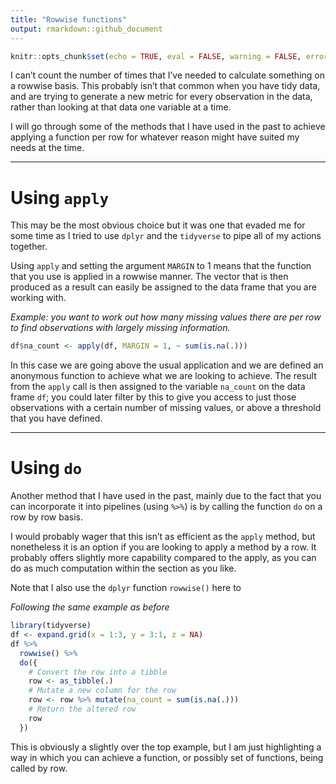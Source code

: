 ```yaml
---
title: "Rowwise functions"
output: rmarkdown::github_document
---
```


```r
knitr::opts_chunk$set(echo = TRUE, eval = FALSE, warning = FALSE, error = FALSE, message = FALSE)
```

I can't count the number of times that I've needed to calculate something on a rowwise basis. This probably isn't that common when you have tidy data, and are trying to generate a new metric for every observation in the data, rather than looking at that data one variable at a time.  

I will go through some of the methods that I have used in the past to achieve applying a function per row for whatever reason might have suited my needs at the time.  

- - - -

# Using `apply` 
This may be the most obvious choice but it was one that evaded me for some time as I tried to use `dplyr` and the `tidyverse` to pipe all of my actions together.  

Using `apply` and setting the argument `MARGIN` to 1 means that the function that you use is applied in a rowwise manner. The vector that is then produced as a result can easily be assigned to the data frame that you are working with. 

_Example: you want to work out how many missing values there are per row to find observations with largely missing information._ 

```r
df$na_count <- apply(df, MARGIN = 1, ~ sum(is.na(.)))
```

In this case we are going above the usual application and we are defined an anonymous function to achieve what we are looking to achieve. The result from the `apply` call is then assigned to the variable `na_count` on the data frame `df`; you could later filter by this to give you access to just those observations with a certain number of missing values, or above a threshold that you have defined. 

- - - -

# Using `do` 
Another method that I have used in the past, mainly due to the fact that you can incorporate it into pipelines (using `%>%`) is by calling the function `do` on a row by row basis.  

I would probably wager that this isn't as efficient as the `apply` method, but nonetheless it is an option if you are looking to apply a method by a row. It probably offers slightly more capability compared to the apply, as you can do as much computation within the section as you like. 

Note that I also use the `dplyr` function `rowwise()` here to 

_Following the same example as before_

```r
library(tidyverse)
df <- expand.grid(x = 1:3, y = 3:1, z = NA)
df %>%
  rowwise() %>%
  do({
    # Convert the row into a tibble
    row <- as_tibble(.)
    # Mutate a new column for the row
    row <- row %>% mutate(na_count = sum(is.na(.)))
    # Return the altered row
    row
  })
```  

This is obviously a slightly over the top example, but I am just highlighting a way in which you can achieve a function, or possibly set of functions, being called by row. 






